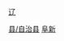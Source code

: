 [[Category:阜新区县|县/自治县]]
[[Category:辽宁省民族自治县|阜新]]
[[category:中国蒙古族自治县|辽]]

{{catmore|阜新蒙古族自治县|辽宁省阜新蒙古族自治县}}